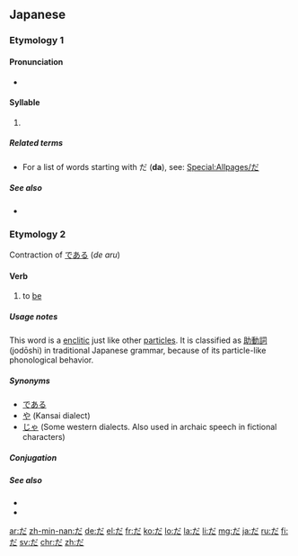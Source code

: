 {{Hiragana character info|hex=3060|name=HIRAGANA LETTER DA}}
{{also|Appendix:Variations of "da"}}
==Japanese==
{{stroke order|strokes=6}}

===Etymology 1===
{{Hira-dakuten|た|ta}}

====Pronunciation====
* {{IPA|[dä]|lang=ja}}

====Syllable====
{{ja-syllable|da|sc=Hira}}

# {{Hira-def|syllable|ダ|da}}

=====Related terms=====
* For a list of words starting with だ ('''da'''), see: [[Special:Allpages/だ]]

=====See also=====
* {{list:Hiragana/ja}}

===Etymology 2===
Contraction of [[で]][[ある]] (''de aru'')

====Verb====
{{ja-pos|aux}}

# to [[be]]

=====Usage notes=====
This word is a [[enclitic]] just like other [[particle]]s. It is classified as [[助動詞]] (jodōshi) in traditional Japanese grammar, because of its particle-like phonological behavior.

=====Synonyms=====
* [[である]]
* [[や]] (Kansai dialect)
* [[じゃ]] (Some western dialects. Also used in archaic speech in fictional characters)

=====Conjugation=====
{{ja-verbconj|だ||では|de wa||で|de||だ|da||である|de aru||なら|nara||-|-||-|-||-|-||-|-||だろう|darō||ではない<br>じゃない&sup1;|de wa nai<br>ja nai&sup1;||ではなくて<br>じゃなくて&sup1;|de wa nakute<br>ja nakute&sup1;||[[です]]|desu||だった|datta||で|de||ならば<br>であれば|naraba<br>de areba|<small>&sup1; Colloquial contraction</small>}}

=====See also=====
*{{l|ja|です|tr=''desu''}}
*{{l|ja|ございます|tr=''gozaimasu''}}

[[ar:だ]]
[[zh-min-nan:だ]]
[[de:だ]]
[[el:だ]]
[[fr:だ]]
[[ko:だ]]
[[lo:だ]]
[[la:だ]]
[[li:だ]]
[[mg:だ]]
[[ja:だ]]
[[ru:だ]]
[[fi:だ]]
[[sv:だ]]
[[chr:だ]]
[[zh:だ]]